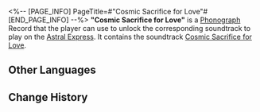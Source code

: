 <%-- [PAGE_INFO]
PageTitle=#"Cosmic Sacrifice for Love"#
[END_PAGE_INFO] --%>
{{Item Infobox
|id          = 210226
|image       = Item Cosmic Sacrifice for Love.png{{subst:void|<!--$UPLOAD:<<SpriteOutput/ItemFigures/210001.png>-<Item Cosmic Sacrifice for Love.png>-<Item Icons>>-->}}
|type        = Disk
|invCategory = Valuables
|rarity      = 3
|effect      = 
|description = A record that can be played on the Express' phonograph. It might be a chance acquisition or a gift from someone else. All sorts of memories surge up when the music plays &mdash; the smiles, encounters, touches, and the excitement of battle. Maybe that is why people still collect records even as society rapidly advances.<br />The current record contains the track, "Cosmic Sacrifice for Love."
}}
{{Description|''As though fireworks were set off upon the skies, love and death bloom simultaneously.''}}
'''"Cosmic Sacrifice for Love"''' is a [[Phonograph]] Record that the player can use to unlock the corresponding soundtrack to play on the [[Astral Express]]. It contains the soundtrack [[Cosmic Sacrifice for Love]].

==Other Languages==
{{Other Languages
|en   = "Cosmic Sacrifice for Love"
|zhs  = 《宇宙殉情时》
|zht  = 《宇宙殉情時》
|ja   = 『宇宙が殉情する時』
|ko   = ≪우주가 사랑을 위해 목숨을 바칠 때≫
|es   = Sacrificio cósmico por amor
|fr   = «&nbsp;Cosmic Sacrifice for Love&nbsp;»
|ru   = Cosmic Sacrifice for Love
|th   = Cosmic Sacrifice for Love
|vi   = "Vũ Trụ Chết Vì Yêu"
|de   = „Kosmische Aufopferung für die Liebe“
|id   = "Cosmic Sacrifice for Love"
|pt   = "Cosmic Sacrifice for Love"
}}

==Change History==
{{Change History|1.5}}